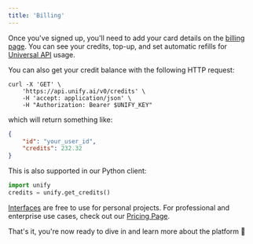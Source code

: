```yaml
---
title: 'Billing'
---
```


Once you've signed up, you'll need to add your card details on the [billing page](https://console.unify.ai/billing).
You can see your credits, top-up, and set automatic refills for [Universal API](https://docs.unify.ai/universal_api) usage.

You can also get your credit balance with the following HTTP request:

```shell
curl -X 'GET' \
    'https://api.unify.ai/v0/credits' \
    -H 'accept: application/json' \
    -H "Authorization: Bearer $UNIFY_KEY"
```

which will return something like:

```json
{
    "id": "your_user_id",
    "credits": 232.32
}
```

This is also supported in our Python client:

```python
import unify
credits = unify.get_credits()
```

[Interfaces](https://docs.unify.ai/interfaces) are free to use for personal projects.
For professional and enterprise use cases, check out our [Pricing Page](https://unify.ai/pricing).

That's it, you're now ready to dive in and learn more about the platform 🤿
